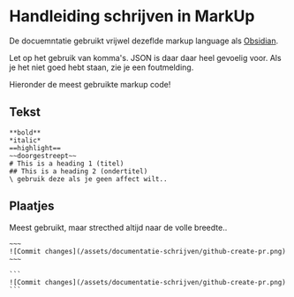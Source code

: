 # Handleiding schrijven in MarkUp

De docuemntatie gebruikt vrijwel dezeflde markup language als [Obsidian](https://guides.github.com/features/mastering-markdown/). 

<Callout type="warning">
Let op het gebruik van komma's. JSON is daar daar heel gevoelig voor. Als je het niet goed hebt staan, zie je een foutmelding.
</Callout>

Hieronder de meest gebruikte markup code! 

## Tekst

```
**bold**
*italic*
==highlight==
~~doorgestreept~~
# This is a heading 1 (titel)
## This is a heading 2 (ondertitel)
\ gebruik deze als je geen affect wilt..
```

## Plaatjes
Meest gebruikt, maar strecthed altijd naar de volle breedte.. 









```
~~~
![Commit changes](/assets/documentatie-schrijven/github-create-pr.png)
~~~
```

~~~
```
![Commit changes](/assets/documentatie-schrijven/github-create-pr.png)
```
~~~
